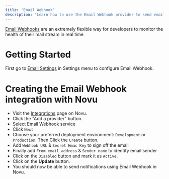 ```yaml
---
title: 'Email Webhook'
description: 'Learn how to use the Email Webhook provider to send email notifications using Novu'
---
```


[Email Webhooks](https://www.socketlabs.com/blog/what-is-a-webhook/#:~:text=Email%20webhooks%20are%20an%20extremely,%2C%20successful%20messages%2C%20and%20bounces.) are an extremely flexible way for developers to monitor the health of their mail stream in real time

# Getting Started

First go to [Email Settings](https://dashboard-v2.novu.co/settings/email?utm_campaign=docs-webhook) in Settings menu to configure Email Webhook.

# Creating the Email Webhook integration with Novu

- Visit the [Integrations](https://dashboard-v2.novu.co/integrations?utm_campaign=docs-webhook) page on Novu.
- Click the "Add a provider" button.
- Select Email Webhook service
- Click `Next`
- Choose your preferred deployment environment: `Development` or `Production`. Then Click the `Create` button.
- Add `Webhook URL` & `Secret Hmac Key` to sign off the email
- Finally add `From email address` & `Sender name` to identify email sender
- Click on the `Disabled` button and mark it as `Active`.
- Click on the **Update** button.
- You should now be able to send notifications using Email Webhook in Novu.
